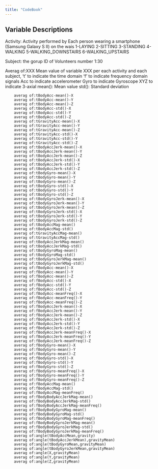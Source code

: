 ```yaml
---
title: "CodeBook"
---
```

## Variable Descriptions
Activity: Activity performed by Each person wearing a smartphone (Samsung Galaxy S II) on the wais
          1-LAYING
          2-SITTING
          3-STANDING
          4-WALKING
          5-WALKING_DOWNSTAIRS
          6-WALKING_UPSTAIRS

Subject: the gorup ID of Volunteers
        number
            1:30

Averag of:XXX
  Mean value of variable XXX per each activity and each subject, 
  't' to indicate the time domain 
  'f' to indicate frequency domain signals 
  Acc to indicate accelerometer
  Gyro to indicate Gyroscope
  XYZ to indicate 3-axial
  mean(): Mean value
  std(): Standard deviation
        
        averag of:tBodyAcc-mean()-X
        averag of:tBodyAcc-mean()-Y
        averag of:tBodyAcc-mean()-Z
        averag of:tBodyAcc-std()-X
        averag of:tBodyAcc-std()-Y
        averag of:tBodyAcc-std()-Z
        averag of:tGravityAcc-mean()-X
        averag of:tGravityAcc-mean()-Y
        averag of:tGravityAcc-mean()-Z
        averag of:tGravityAcc-std()-X
        averag of:tGravityAcc-std()-Y
        averag of:tGravityAcc-std()-Z
        averag of:tBodyAccJerk-mean()-X
        averag of:tBodyAccJerk-mean()-Y
        averag of:tBodyAccJerk-mean()-Z
        averag of:tBodyAccJerk-std()-X
        averag of:tBodyAccJerk-std()-Y
        averag of:tBodyAccJerk-std()-Z
        averag of:tBodyGyro-mean()-X
        averag of:tBodyGyro-mean()-Y
        averag of:tBodyGyro-mean()-Z
        averag of:tBodyGyro-std()-X
        averag of:tBodyGyro-std()-Y
        averag of:tBodyGyro-std()-Z
        averag of:tBodyGyroJerk-mean()-X
        averag of:tBodyGyroJerk-mean()-Y
        averag of:tBodyGyroJerk-mean()-Z
        averag of:tBodyGyroJerk-std()-X
        averag of:tBodyGyroJerk-std()-Y
        averag of:tBodyGyroJerk-std()-Z
        averag of:tBodyAccMag-mean()
        averag of:tBodyAccMag-std()
        averag of:tGravityAccMag-mean()
        averag of:tGravityAccMag-std()
        averag of:tBodyAccJerkMag-mean()
        averag of:tBodyAccJerkMag-std()
        averag of:tBodyGyroMag-mean()
        averag of:tBodyGyroMag-std()
        averag of:tBodyGyroJerkMag-mean()
        averag of:tBodyGyroJerkMag-std()
        averag of:fBodyAcc-mean()-X
        averag of:fBodyAcc-mean()-Y
        averag of:fBodyAcc-mean()-Z
        averag of:fBodyAcc-std()-X
        averag of:fBodyAcc-std()-Y
        averag of:fBodyAcc-std()-Z
        averag of:fBodyAcc-meanFreq()-X
        averag of:fBodyAcc-meanFreq()-Y
        averag of:fBodyAcc-meanFreq()-Z
        averag of:fBodyAccJerk-mean()-X
        averag of:fBodyAccJerk-mean()-Y
        averag of:fBodyAccJerk-mean()-Z
        averag of:fBodyAccJerk-std()-X
        averag of:fBodyAccJerk-std()-Y
        averag of:fBodyAccJerk-std()-Z
        averag of:fBodyAccJerk-meanFreq()-X
        averag of:fBodyAccJerk-meanFreq()-Y
        averag of:fBodyAccJerk-meanFreq()-Z
        averag of:fBodyGyro-mean()-X
        averag of:fBodyGyro-mean()-Y
        averag of:fBodyGyro-mean()-Z
        averag of:fBodyGyro-std()-X
        averag of:fBodyGyro-std()-Y
        averag of:fBodyGyro-std()-Z
        averag of:fBodyGyro-meanFreq()-X
        averag of:fBodyGyro-meanFreq()-Y
        averag of:fBodyGyro-meanFreq()-Z
        averag of:fBodyAccMag-mean()
        averag of:fBodyAccMag-std()
        averag of:fBodyAccMag-meanFreq()
        averag of:fBodyBodyAccJerkMag-mean()
        averag of:fBodyBodyAccJerkMag-std()
        averag of:fBodyBodyAccJerkMag-meanFreq()
        averag of:fBodyBodyGyroMag-mean()
        averag of:fBodyBodyGyroMag-std()
        averag of:fBodyBodyGyroMag-meanFreq()
        averag of:fBodyBodyGyroJerkMag-mean()
        averag of:fBodyBodyGyroJerkMag-std()
        averag of:fBodyBodyGyroJerkMag-meanFreq()
        averag of:angle(tBodyAccMean,gravity)
        averag of:angle(tBodyAccJerkMean),gravityMean)
        averag of:angle(tBodyGyroMean,gravityMean)
        averag of:angle(tBodyGyroJerkMean,gravityMean)
        averag of:angle(X,gravityMean)
        averag of:angle(Y,gravityMean)
        averag of:angle(Z,gravityMean)
